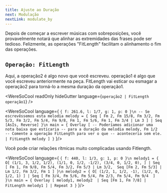 ```yaml
---
title: Ajuste ao Duração
next: Modulação
nextLink: modulate_by
---
```


Depois de começar a escrever músicas com sobreposições, você provavelmente notará
que alinhar as extremidades das frases pode ser tedioso.
Felizmente, as operações "FitLength" facilitam o alinhamento
o fim das operações.

## `Operação: FitLength`
Aqui, a operação2 é algo novo que você escreveu.
operação1 é algo que você escreveu anteriormente na peça.
FitLength vai esticar ou esmagar a operação2
para torná-lo a mesma duração da operação1.

<WereSoCool
  readOnly
  hideGutter
  language={`operação2 | FitLength operação1`}
/>

<WereSoCool language={
`{ f: 261.6, l: 1/7, g: 1, p: 0 }\n
-- Se escrevêssemos esta melodia
melody = {
  Seq [
    Fm 2, Fm 15/8, Fm 3/2, Fm 5/3, Fm 3/2, Fm 5/4,
    Fm 9/8, Fm 1, Fm 5/6, Fm 1,
    Fm 3/4 | Lm 3
  ]
  | Seq [AsIs, Reverse]
}\n
main = {
  Overlay [
    -- Poderíamos adicionar uma nota baixa que esticaria
    -- para a duração da melodia
    melody,
    Fm 1/2 
    -- Comente a operação FitLength para ver o que
    -- aconteceria sem ele.
    | FitLength melody
  ]
}`
}/>

Você pode criar relações rítmicas muito complicadas usando Fitlength.

<WereSoCool language={
`{ f: 440, l: 1/3, g: 1, p: 0 }\n
melody1 = {
  O[
    (1/1, 3, 1/2, 1/2),
    (1/1, 0, 1/2, -1/2),
    (3/4, 0, 1/2, 0),
  ]
  | Seq [
    Fm 1, Fm 9/8, Fm 5/4, Fm 3/2, Fm 5/3 | Lm 3/2, 
    Seq [Fm 2, Fm 5/3] | Lm 1/2,
    Fm 3/2, Fm 1
  ]
}\n
melody2 = {
  O[
    (1/2, 1, 1/2, -1),
    (1/2, 0, 1/2, 1)
  ]
  | Seq [
    Fm 3/4, Fm 5/6, Fm 5/4, Fm 2/3, Fm 5/4, Fm 9/4 
  ]
}\n
main = {
  Overlay [
    melody1,
    melody2 
    | Seq [Fm 1, Fm 7/8]
    | FitLength melody1
  ]
  | Repeat 3
}`
}/>


